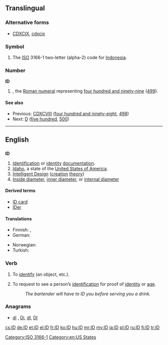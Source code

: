 {{also|Appendix:Variations of "id"}}
==Translingual==
===Alternative forms===
* {{sense|roman numeral}} [[CDXCIX]], [[cdxcix]]
===Symbol===
{{head|mul|symbol}}
# The [[ISO]] 3166-1 two-letter (alpha-2) code for [[Indonesia]].

===Number===
'''ID'''

# {{misspelling of|CDXCIX|lang=mul}}, the [[Roman numeral]] representing [[four hundred and ninety-nine]] ([[499]]).

====See also====
* Previous: [[CDXCVIII]] ([[four hundred and ninety-eight]], [[498]])
* Next: [[D]] ([[five hundred]], [[500]])

[[Category:ISO 3166-1]]
----

==English==

==={{abbreviation}}===
'''ID'''

# [[identification|Identification]] or [[identity]] [[documentation]].
# [[Idaho]], a state of the [[United States of America]].
# [[intelligent design|Intelligent Design]] ([[creation]] [[theory]])
# [[Inside diameter]], [[inner diameter]], or [[internal diameter]]

====Derived terms====
* [[ID card]]
* [[IDer]]

====Translations====
{{trans-top|identification or identity documentation, such as in ID card}}
* Finnish: {{t|fi|henkilöllisyystodistus}}, {{t|fi|henkilökortti}}
* German: {{t|de|ID|f}}
{{trans-mid}}
* Norwegian: {{t-|no|ID|m}}
* Turkish: {{t|tr|kimlik}}
{{trans-bottom}}

===Verb===
{{en-verb}}

# {{transitive}} To [[identify]] (an object, etc.).
# {{transitive}} To request to see a person’s [[identification]] for proof of [[identity]] or [[age]].
#: ''The bartender will have to ID you before serving you a drink.''

===Anagrams===
* [[di#English|di]] , [[Di#English|Di]], [[dI#English|dI]], [[DI#English|DI]]

[[Category:en:US States]]

[[cs:ID]]
[[de:ID]]
[[et:ID]]
[[el:ID]]
[[fr:ID]]
[[ko:ID]]
[[hu:ID]]
[[mr:ID]]
[[my:ID]]
[[ja:ID]]
[[pl:ID]]
[[ru:ID]]
[[fi:ID]]
[[tr:ID]]